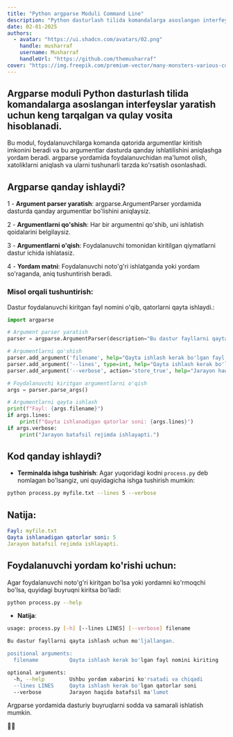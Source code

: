 ```yaml
---
title: "Python argparse Moduli Command Line"
description: "Python dasturlash tilida komandalarga asoslangan interfeyslar yaratish uchun argparse moduli juda qulay vosita. Ushbu postda, siz argparse modulini qanday o'rnatish, sozlash va ishlatish haqida batafsil ma'lumotga ega bo'lasiz."
date: 02-01-2025
authors:
  - avatar: "https://ui.shadcn.com/avatars/02.png"
    handle: musharraf
    username: Musharraf
    handleUrl: "https://github.com/themusharraf"
cover: "https://img.freepik.com/premium-vector/many-monsters-various-colors-doodle-come-bless-birthday-happy_577083-85.jpg?w=826"
---
```


## Argparse moduli Python dasturlash tilida komandalarga asoslangan interfeyslar yaratish uchun keng tarqalgan va qulay vosita hisoblanadi.


Bu modul, foydalanuvchilarga komanda qatorida argumentlar kiritish imkonini beradi va bu argumentlar dasturda qanday ishlatilishini aniqlashga yordam beradi.
argparse yordamida foydalanuvchidan ma'lumot olish, xatoliklarni aniqlash va ularni tushunarli tarzda ko'rsatish osonlashadi.

## Argparse qanday ishlaydi?

1 - **Argument parser yaratish**: argparse.ArgumentParser yordamida dasturda qanday argumentlar bo'lishini aniqlaysiz.

2 - **Argumentlarni qo'shish**: Har bir argumentni qo'shib, uni ishlatish qoidalarini belgilaysiz.

3 - **Argumentlarni o'qish**: Foydalanuvchi tomonidan kiritilgan qiymatlarni dastur ichida ishlatasiz.

4 - **Yordam matni**: Foydalanuvchi noto'g'ri ishlatganda yoki yordam so'raganda, aniq tushuntirish beradi.


### Misol orqali tushuntirish:

Dastur foydalanuvchi kiritgan fayl nomini o'qib, qatorlarni qayta ishlaydi.:

```python
import argparse

# Argument parser yaratish
parser = argparse.ArgumentParser(description="Bu dastur fayllarni qayta ishlash uchun mo'ljallangan.")

# Argumentlarni qo'shish
parser.add_argument('filename', help="Qayta ishlash kerak bo'lgan fayl nomini kiriting")
parser.add_argument('--lines', type=int, help="Qayta ishlash kerak bo'lgan qatorlar soni")
parser.add_argument('--verbose', action='store_true', help="Jarayon haqida batafsil ma'lumot")

# Foydalanuvchi kiritgan argumentlarni o'qish
args = parser.parse_args()

# Argumentlarni qayta ishlash
print(f"Fayl: {args.filename}")
if args.lines:
    print(f"Qayta ishlanadigan qatorlar soni: {args.lines}")
if args.verbose:
    print("Jarayon batafsil rejimda ishlayapti.")

```

## Kod qanday ishlaydi?
- **Terminalda ishga tushirish**:
Agar yuqoridagi kodni `process.py` deb nomlagan bo'lsangiz, uni quyidagicha ishga tushirish mumkin:
```bash
python process.py myfile.txt --lines 5 --verbose
```


## Natija:

```yaml
Fayl: myfile.txt
Qayta ishlanadigan qatorlar soni: 5
Jarayon batafsil rejimda ishlayapti.

```

## Foydalanuvchi yordam ko'rishi uchun:
Agar foydalanuvchi noto'g'ri kiritgan bo'lsa yoki yordamni ko'rmoqchi bo'lsa, quyidagi buyruqni kiritsa bo'ladi:
```bash
python process.py --help
```
- **Natija**:

```bash
usage: process.py [-h] [--lines LINES] [--verbose] filename

Bu dastur fayllarni qayta ishlash uchun mo'ljallangan.

positional arguments:
  filename          Qayta ishlash kerak bo'lgan fayl nomini kiriting

optional arguments:
  -h, --help        Ushbu yordam xabarini ko'rsatadi va chiqadi
  --lines LINES     Qayta ishlash kerak bo'lgan qatorlar soni
  --verbose         Jarayon haqida batafsil ma'lumot
```
Argparse yordamida dasturiy buyruqlarni sodda va samarali ishlatish mumkin.

🚀📁